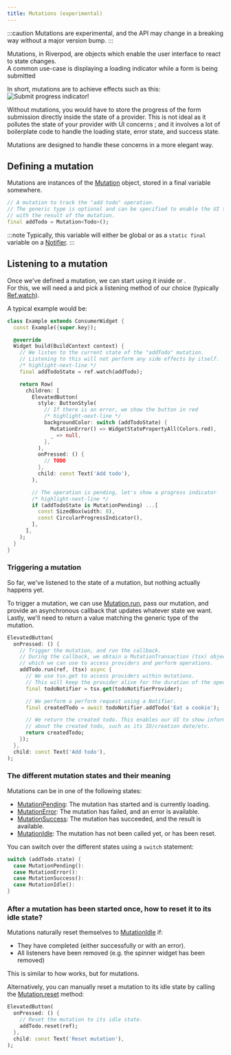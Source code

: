 ```yaml
---
title: Mutations (experimental)
---
```


:::caution
Mutations are experimental, and the API may change in a breaking way without
a major version bump.
:::

Mutations, in Riverpod, are objects which enable the user interface
to react to state changes.  
A common use-case is displaying a loading indicator while a form is being submitted

In short, mutations are to achieve effects such as this:  
![Submit progress indicator](/img/concepts2/mutations/spinner.gif)!

Without mutations, you would have to store the progress of the form submission
directly inside the state of a provider. This is not ideal as it pollutes the
state of your provider with UI concerns ; and it involves a lot of boilerplate code
to handle the loading state, error state, and success state.

Mutations are designed to handle these concerns in a more elegant way.

## Defining a mutation

Mutations are instances of the [Mutation] object, stored in a final variable somewhere.

```dart
// A mutation to track the "add todo" operation.
// The generic type is optional and can be specified to enable the UI to interact
// with the result of the mutation.
final addTodo = Mutation<Todo>();
```

:::note
Typically, this variable will either be global or as a `static final` variable on
a [Notifier].
:::

## Listening to a mutation

Once we've defined a mutation, we can start using it inside <Link documentID="concepts2/consumers" /> or <Link documentID="concepts2/providers" />.  
For this, we will need a <Link documentID="concepts2/refs" /> and pick a listening method of our choice
(typically [Ref.watch](https://pub.dev/documentation/hooks_riverpod/3.0.0-dev.17/hooks_riverpod/Ref/watch.html)).


A typical example would be:

```dart
class Example extends ConsumerWidget {
  const Example({super.key});

  @override
  Widget build(BuildContext context) {
    // We listen to the current state of the "addTodo" mutation.
    // Listening to this will not perform any side effects by itself.
    /* highlight-next-line */
    final addTodoState = ref.watch(addTodo);

    return Row(
      children: [
        ElevatedButton(
          style: ButtonStyle(
            // If there is an error, we show the button in red
            /* highlight-next-line */
            backgroundColor: switch (addTodoState) {
              MutationError() => WidgetStatePropertyAll(Colors.red),
              _ => null,
            },
          ),
          onPressed: () {
            // TODO
          },
          child: const Text('Add todo'),
        ),

        // The operation is pending, let's show a progress indicator
        /* highlight-next-line */
        if (addTodoState is MutationPending) ...[
          const SizedBox(width: 8),
          const CircularProgressIndicator(),
        ],
      ],
    );
  }
}
```

### Triggering a mutation

So far, we've listened to the state of a mutation, but nothing actually happens yet.

To trigger a mutation, we can use [Mutation.run], pass our mutation, and provide an asynchronous callback
that updates whatever state we want. Lastly, we'll need to return a value matching the generic type of the mutation.

```dart
ElevatedButton(
  onPressed: () {
    // Trigger the mutation, and run the callback.
    // During the callback, we obtain a MutationTransaction (tsx) object
    // which we can use to access providers and perform operations.
    addTodo.run(ref, (tsx) async {
      // We use tsx.get to access providers within mutations.
      // This will keep the provider alive for the duration of the operation.
      final todoNotifier = tsx.get(todoNotifierProvider);

      // We perform a perform request using a Notifier.
      final createdTodo = await todoNotifier.addTodo('Eat a cookie');

      // We return the created todo. This enables our UI to show information
      // about the created todo, such as its ID/creation date/etc.
      return createdTodo;
    });
  },
  child: const Text('Add todo'),
);
```

### The different mutation states and their meaning

Mutations can be in one of the following states:
- [MutationPending]: The mutation has started and is currently loading.
- [MutationError]: The mutation has failed, and an error is available.
- [MutationSuccess]: The mutation has succeeded, and the result is available.
- [MutationIdle]: The mutation has not been called yet, or has been reset.

You can switch over the different states using a `switch` statement:

```dart
switch (addTodo.state) {
  case MutationPending():
  case MutationError():
  case MutationSuccess():
  case MutationIdle():
}
```

### After a mutation has been started once, how to reset it to its idle state?

Mutations naturally reset themselves to [MutationIdle] if:
- They have completed (either successfully or with an error).
- All listeners have been removed (e.g. the spinner widget has been removed)

This is similar to how <Link documentID="concepts2/auto_dispose"/> works, but for mutations.

Alternatively, you can manually reset a mutation to its idle state
by calling the [Mutation.reset] method:

```dart
ElevatedButton(
  onPressed: () {
    // Reset the mutation to its idle state.
    addTodo.reset(ref);
  },
  child: const Text('Reset mutation'),
);
```

[MutationPending]: https://pub.dev/documentation/riverpod/3.0.0-dev.17/experimental_mutation/MutationPending-class.html
[MutationError]: https://pub.dev/documentation/riverpod/3.0.0-dev.17/experimental_mutation/MutationError-class.html
[MutationSuccess]: https://pub.dev/documentation/riverpod/3.0.0-dev.17/experimental_mutation/MutationSuccess-class.html
[MutationIdle]: https://pub.dev/documentation/riverpod/3.0.0-dev.17/experimental_mutation/MutationIdle-class.html
[Mutation.reset]: https://pub.dev/documentation/riverpod/3.0.0-dev.17/experimental_mutation/Mutation/reset.html
[Mutation]: https://pub.dev/documentation/riverpod/3.0.0-dev.17/experimental_mutation/Mutation-class.html
[Notifier]: https://pub.dev/documentation/riverpod/3.0.0-dev.17/riverpod/Notifier-class.html
[Mutation.run]: https://pub.dev/documentation/flutter_riverpod/3.0.0-dev.17/experimental_mutation/Mutation/run.html